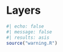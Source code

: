 # Layers {#sec-layers-intro .unnumbered}

```r
#| echo: false
#| message: false
#| results: asis
source("warning.R")
```
